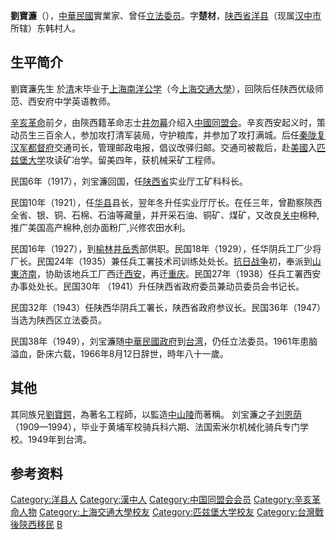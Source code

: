 '''劉寶濂'''（{{bd|1885年||1966年|8月12日|刘宝濂}}），[[中華民國|中華民國]]實業家、曾任[[立法委员|立法委员]]。字'''楚材'''，[[陕西省|陕西省]][[洋县|洋县]]（现属[[汉中市|汉中市]]所辖）东韩村人。

==生平简介==
劉寶濂先生 於[[清朝|清]]末毕业于[[上海|上海]][[南洋公学|南洋公学]]（今[[上海交通大學|上海交通大學]]），回陝后任陕西优级师范、西安府中学英语教师。

[[辛亥革命|辛亥革命]]前夕，由陝西籍革命志士[[井勿幕|井勿幕]]介绍入[[中國同盟会|中國同盟会]]。辛亥西安起义时，策动员生三百余人，参加攻打清军装局，守护粮库，并参加了攻打满城。后任[[秦陇复汉军都督府|秦陇复汉军都督府]]交通司长，管理邮政电报，倡议改驿归邮。交通司被裁后，赴[[美國|美國]]入[[匹兹堡大学|匹兹堡大学]]攻读矿冶学。留美四年，获机械采矿工程师。

民国6年（1917），刘宝濂回国，任[[陕西省|陕西省]]实业厅工矿科科长。

民国10年（1921），任[[华县|华县]]县长，翌年冬升任实业厅厅长。在任三年，曾勘察陝西全省、银、铜、石棉、石油等藏量，并开采石油、铜矿、煤矿，又改良[[关中|关中]]棉种,推广美国高产棉种,创办面粉厂,兴修农田水利。

民国16年（1927），到[[榆林|榆林]][[井岳秀|井岳秀]]部供职。民国18年（1929），任华阴兵工厂少将厂长。民国24年（1935）兼任兵工署技术司训练处处长。[[抗日战争|抗日战争]]初，奉派到[[山東|山東]][[济南|济南]]，协助该地兵工厂西迁[[西安|西安]]，再迁[[重庆|重庆]]。民国27年（1938）任兵工署西安办事处处长。民国30年 （1941）升任陕西省政府委员兼动员委员会书记长。

民国32年（1943）任陕西华阴兵工署长，陕西省政府参议长。民国36年（1947）当选为陕西区立法委员。


民国38年（1949），刘宝濂随[[中華民國政府|中華民國政府]]到[[台湾|台湾]]，仍任立法委员。1961年患脑溢血，卧床六载，1966年8月12日辞世，時年八十一歲。

==其他==

其同族兄[[劉寶鍔|劉寶鍔]]，為著名工程師，以監造[[中山陵|中山陵]]而著稱。
刘宝濂之子[[刘恩荫|刘恩荫]]（1909—1994），毕业于黄埔军校骑兵科六期、法国索米尔机械化骑兵专门学校。1949年到台湾。

==参考资料==
{{reflist}}

{{DEFAULTSORT:L}}
[[Category:洋县人|Category:洋县人]]
[[Category:漢中人|Category:漢中人]]
[[Category:中国同盟会会员|Category:中国同盟会会员]]
[[Category:辛亥革命人物|Category:辛亥革命人物]]
[[Category:上海交通大學校友|Category:上海交通大學校友]]
[[Category:匹兹堡大学校友|Category:匹兹堡大学校友]]
[[Category:台灣戰後陝西移民|Category:台灣戰後陝西移民]]
[[Category:刘姓|B]]